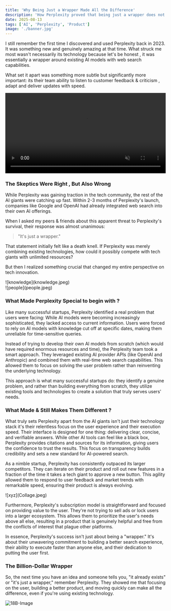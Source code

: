 ```yaml
---
title: 'Why Being Just a Wrapper Made All the Difference'
description: 'How Perplexity proved that being just a wrapper does not matter when you focus on user experience, execution speed, and solving real problems better than tech giants'
date: 2025-08-13
tags: ['AI', 'Perplexity', 'Product']
image: './banner.jpg'
---
```


I still remember the first time I discovered and used Perplexity back in 2023. It was something new and genuinely amazing at that time. What struck me most wasn't necessarily its technology because let's be honest , it was essentially a wrapper around existing AI models with web search capabilities. 

What set it apart was something more subtle but significantly more important: its their team ability to listen to customer feedback & criticism , adapt and deliver updates with speed.

<div style={{ width: '100%', margin: '2rem 0' }}>
  <video 
    width="100%" 
    autoPlay  
    loop 
    muted 
    playsInline
    style={{ borderRadius: '0.5rem' }}
  >
    <source src="/static/perplexity_logo.mp4" type="video/mp4" />
    Your browser does not support the video tag.
  </video>
</div>

### The Skeptics Were Right , But Also Wrong

While Perplexity was gaining traction in the tech community, the rest of the AI giants were catching up fast. Within 2-3 months of Perplexity's launch, companies like Google and OpenAI had already integrated web search into their own AI offerings. 

When I asked my peers & friends about this apparent threat to Perplexity's survival, their response was almost unanimous:

> "It's just a wrapper."

That statement initially felt like a death knell. If Perplexity was merely combining existing technologies, how could it possibly compete with tech giants with unlimited resources?

But then I realized something crucial that changed my entire perspective on tech innovation.

<div style={{ display: 'flex', gap: '1rem' }}>  <div style={{ borderRadius: '0.5rem', overflow: 'hidden' }}>    ![knowledge](knowledge.jpeg)  </div>  <div style={{ borderRadius: '0.5rem', overflow: 'hidden' }}>    ![people](people.jpeg)  </div></div>

### What Made Perplexity Special to begin with ?

Like many successful startups, Perplexity identified a real problem that users were facing: While AI models were becoming increasingly sophisticated, they lacked access to current information. Users were forced to rely on AI models with knowledge cut off at specific dates, making them unreliable for time-sensitive queries.

Instead of trying to develop their own AI models from scratch (which would have required enormous resources and time), the Perplexity team took a smart approach. They leveraged existing AI provider APIs (like OpenAI and Anthropic) and combined them with real-time web search capabilities. This allowed them to focus on solving the user problem rather than reinventing the underlying technology.

This approach is what many successful startups do: they identify a genuine problem, and rather than building everything from scratch, they utilize existing tools and technologies to create a solution that truly serves users' needs.

### What Made & Still Makes Them Different ?

What truly sets Perplexity apart from the AI giants isn't just their technology stack it's their relentless focus on the user experience and their execution speed. Their interface is designed for one thing: delivering clear, concise, and verifiable answers. While other AI tools can feel like a black box, Perplexity provides citations and sources for its information, giving users the confidence to trust the results. This focus on transparency builds credibility and sets a new standard for AI-powered search.

As a nimble startup, Perplexity has consistently outpaced its larger competitors. They can iterate on their product and roll out new features in a fraction of the time it takes a tech giant to approve a new button. This agility allowed them to respond to user feedback and market trends with remarkable speed, ensuring their product is always evolving.

<div style={{ width: '60%', margin: '1rem auto', textAlign: 'center' }}>
  ![xyz](Collage.jpeg)
</div>

Furthermore, Perplexity's subscription model is straightforward and focused on providing value to the user. They're not trying to sell ads or lock users into a larger ecosystem. This allows them to prioritize the user's needs above all else, resulting in a product that is genuinely helpful and free from the conflicts of interest that plague other platforms.

In essence, Perplexity's success isn't just about being a "wrapper." It's about their unwavering commitment to building a better search experience, their ability to execute faster than anyone else, and their dedication to putting the user first.

### The Billion-Dollar Wrapper

So, the next time you have an idea and someone tells you, "it already exists" or "it's just a wrapper," remember Perplexity. They showed me that focusing on the user, building a better product, and moving quickly can make all the difference, even if you're using existing technology.


![18B-Image](18B-Image.png)




